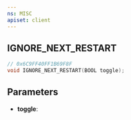 ```yaml
---
ns: MISC
apiset: client
---
```

## IGNORE_NEXT_RESTART

```c
// 0x6C9FF40FF1B69F8F
void IGNORE_NEXT_RESTART(BOOL toggle);
```


## Parameters
* **toggle**: